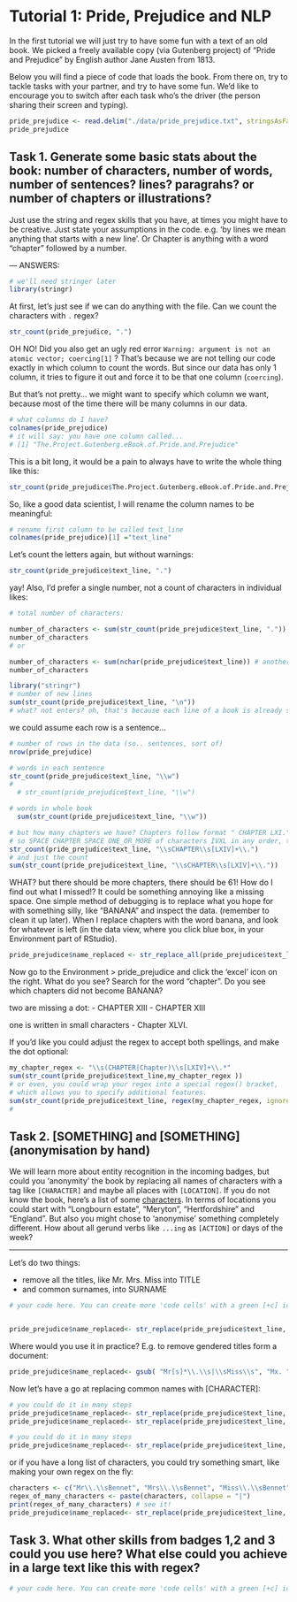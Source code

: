 # Tutorial 1: Pride, Prejudice and NLP

In the first tutorial we will just try to have some fun with a text of an old book. 
We picked a freely available copy (via Gutenberg project) of "Pride and Prejudice" by English author Jane Austen from 1813.

Below you will find a piece of code that loads the book. From there on, try to tackle tasks with your partner, and try to have some fun. We'd like to encourage you to switch after each task who's the driver (the person sharing their screen and typing).

```r

pride_prejudice <- read.delim("./data/pride_prejudice.txt", stringsAsFactor = FALSE)
pride_prejudice

```

## Task 1. Generate some basic stats about the book: number of characters, number of words, number of sentences? lines? paragrahs? or number of chapters or illustrations?

Just use the string and regex skills that you have, at times you might have to be creative. Just state your assumptions in the code. e.g. 'by lines we mean anything that starts with a new line'. Or Chapter is anything with a word "chapter" followed by a number.


--- ANSWERS:
```r
# we'll need stringer later
library(stringr)
```


At first, let's just see if we can do anything with the file. Can we count the characters with `.` regex?

```r
str_count(pride_prejudice, ".") 
```
OH NO! Did you also get an ugly red error `Warning: argument is not an atomic vector; coercing[1]` ? That's because we are not telling our code exactly in which column to count the words. But since our data has only 1 column, it tries to figure it out and force it to be that one column (`coercing`).

But that's not pretty... we might want to specify which column we want, because most of the time there will be many columns in our data.

```r
# what columns do I have?
colnames(pride_prejudice)
# it will say: you have one column called...
# [1] "The.Project.Gutenberg.eBook.of.Pride.and.Prejudice"
```
This is a bit long, it would be a pain to always have to write the whole thing like this:
```r
str_count(pride_prejudice$The.Project.Gutenberg.eBook.of.Pride.and.Prejudice, ".") 
```
So, like a good data scientist, I will rename the column names to be meaningful:

```r
# rename first column to be called text_line
colnames(pride_prejudice)[1] ="text_line" 
```
Let's count the letters again, but without warnings:
```r
str_count(pride_prejudice$text_line, ".") 
```

yay! Also, I'd prefer a single number, not a count of characters in individual likes:

```r
# total number of characters:

number_of_characters <- sum(str_count(pride_prejudice$text_line, "."))
number_of_characters
# or

number_of_characters <- sum(nchar(pride_prejudice$text_line)) # another way to count characters
number_of_characters
```

```r
library("stringr")
# number of new lines
sum(str_count(pride_prejudice$text_line, "\n"))
# what? not enters? oh, that's because each line of a book is already split into one row! So we have 2364 lines, but anters were already removed
```
we could assume each row is a sentence...
```r
# number of rows in the data (so.. sentences, sort of)
nrow(pride_prejudice)
```


```r
# words in each sentence
str_count(pride_prejudice$text_line, "\\w")
# 
  # str_count(pride_prejudice$text_line, "\\w")
```

```r
# words in whole book
  sum(str_count(pride_prejudice$text_line, "\\w"))
```

```r
# but how many chapters we have? Chapters follow format " CHAPTER LXI."
# so SPACE CHAPTER SPACE ONE_OR_MORE of characters IVXL in any order, then a DOT
str_count(pride_prejudice$text_line, "\\sCHAPTER\\s[LXIV]+\\.")
# and just the count
sum(str_count(pride_prejudice$text_line, "\\sCHAPTER\\s[LXIV]+\\."))
```
WHAT? but there should be more chapters, there should be 61! How do I find out what I missed!? It could be something annoying like a missing space. One simple method of debugging is to replace what you hope for with something silly, like "BANANA" and inspect the data. (remember to clean it up later). When I replace chapters with the word banana, and look for whatever is left (in the data view, where you click blue box, in your Environment part of RStudio).
```r
pride_prejudice$name_replaced <- str_replace_all(pride_prejudice$text_line, "\\sCHAPTER\\s[LXIV]+\\.", "BANANA")
```
Now go to the Environment > pride_prejudice and click the 'excel' icon on the right. What do you see? Search for the word "chapter". Do you see which chapters did not become BANANA?

two are missing a dot:
- CHAPTER XIII
- CHAPTER XIII

one is written in small characters
- Chapter XLVI.

If you'd like you could adjust the regex to accept both spellings, and make the dot optional:
```r
my_chapter_regex <- "\\s(CHAPTER|Chapter)\\s[LXIV]+\\.*"
sum(str_count(pride_prejudice$text_line,my_chapter_regex ))
# or even, you could wrap your regex into a special regex() bracket, 
# which allows you to specify additional features. 
sum(str_count(pride_prejudice$text_line, regex(my_chapter_regex, ignore_case = T)))
#
```

## Task 2. [SOMETHING] and [SOMETHING] (anonymisation by hand)

We will learn more about entity recognition in the incoming badges, but could you 'anonymity' the book by replacing all names of characters with a tag like `[CHARACTER]` and maybe all places with `[LOCATION]`. If you do not know the book, here's a list of some [characters](https://en.wikipedia.org/wiki/Pride_and_Prejudice#Characters). In terms of locations you could start with "Longbourn estate", "Meryton", "Hertfordshire" and "England". But also you might chose to 'anonymise' something completely different. How about all gerund verbs like `...ing` as `[ACTION]` or days of the week?

---

Let's do two things: 

- remove all the titles, like Mr. Mrs. Miss into TITLE 
- and common surnames, into SURNAME

```r
# your code here. You can create more 'code cells' with a green [+c] icon on top 


pride_prejudice$name_replaced<- str_replace(pride_prejudice$text_line, "Mr[s]*\\.\\s|\\sMiss\\s", "TITLE\\s" )
```
Where would you use it in practice? E.g. to remove gendered titles form a document:
```r

pride_prejudice$name_replaced<- gsub( "Mr[s]*\\.\\s|\\sMiss\\s", "Mx. ", pride_prejudice$text_line)

```
Now let's have a go at replacing common names with [CHARACTER]:

```r
# you could do it in many steps
pride_prejudice$name_replaced<- str_replace(pride_prejudice$text_line, "Bennet", "CHARACTER" )
pride_prejudice$name_replaced<- str_replace(pride_prejudice$text_line, "Long", "CHARACTER" )
```
```r
# you could do it in many steps
pride_prejudice$name_replaced<- str_replace(pride_prejudice$text_line, "Bennet|Long", "CHARACTER" )
```
or if you have a long list of characters, you could try something smart, like making your own regex on the fly:
```r
characters <- c("Mr\\.\\sBennet", "Mrs\\.\\sBennet", "Miss\\.\\sBennet", "Mrs\\.\\sLong", "Mr\\.\\sBingley")
regex_of_many_characters <- paste(characters, collapse = "|")
print(regex_of_many_characters) # see it!
pride_prejudice$name_replaced<- str_replace(pride_prejudice$text_line, regex_of_many_characters, "CHARACTER" )
```

 
## Task 3. What other skills from badges 1,2 and 3 could you use here? What else could you achieve in a large text like this with regex?

```r
# your code here. You can create more 'code cells' with a green [+c] icon on top 
```
